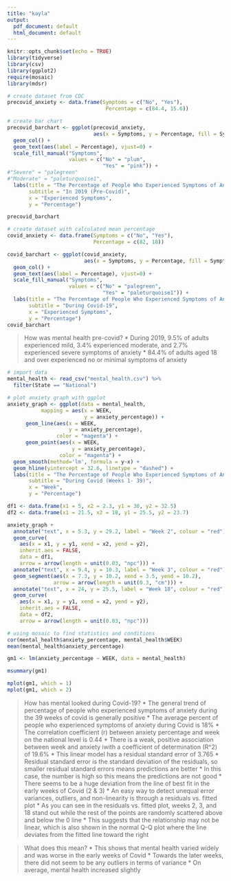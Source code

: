 ```yaml
---
title: "kayla"
output:
  pdf_document: default
  html_document: default
---
```


```r
knitr::opts_chunk$set(echo = TRUE)
library(tidyverse)
library(csv)
library(ggplot2)
require(mosaic)
library(mdsr)
```


```r
# create dataset from CDC
precovid_anxiety <- data.frame(Symptoms = c("No", "Yes"),
                                Percentage = c(84.4, 15.6))

# create bar chart
precovid_barchart <- ggplot(precovid_anxiety,
                            aes(x = Symptoms, y = Percentage, fill = Symptoms)) + 
  geom_col() + 
  geom_text(aes(label = Percentage), vjust=0) +
  scale_fill_manual("Symptoms",
                    values = c("No" = "plum",
                               "Yes" = "pink")) + 
#"Severe" = "palegreen"
#"Moderate" = "paleturquoise1",
  labs(title = "The Percentage of People Who Experienced Symptoms of Anxiety",
       subtitle = "In 2019 (Pre-Covid)",
       x = "Experienced Symptoms",
       y = "Percentage")

precovid_barchart

# create dataset with calculated mean percentage
covid_anxiety <- data.frame(Symptoms = c("No", "Yes"),
                            Percentage = c(82, 18))

covid_barchart <- ggplot(covid_anxiety,
                         aes(x = Symptoms, y = Percentage, fill = Symptoms)) +
  geom_col() +
  geom_text(aes(label = Percentage), vjust=0) +
  scale_fill_manual("Symptoms",
                    values = c("No" = "palegreen",
                               "Yes" = "paleturquoise1")) + 
  labs(title = "The Percentage of People Who Experienced Symptoms of Anxiety",
       subtitle = "During Covid-19",
       x = "Experienced Symptoms",
       y = "Percentage")
covid_barchart

```

> How was mental health pre-covid?
* During 2019, 9.5% of adults experienced mild, 3.4% experienced moderate, and 2.7% experienced severe symptoms of anxiety 
* 84.4% of adults aged 18 and over experienced no or minimal symptoms of anxiety 


```r
# import data
mental_health <- read_csv("mental_health.csv") %>%
  filter(State == "National")

# plot anxiety graph with ggplot
anxiety_graph <- ggplot(data = mental_health,
           mapping = aes(x = WEEK,
                         y = anxiety_percentage)) +
      geom_line(aes(x = WEEK,
                    y = anxiety_percentage),
                color = "magenta") +
      geom_point(aes(x = WEEK,
                     y = anxiety_percentage),
                 color = "magenta") + 
  geom_smooth(method='lm', formula = y~x) + 
  geom_hline(yintercept = 32.6, linetype = "dashed") +
  labs(title = "The Percentage of People Who Experienced Symptoms of Anxiety",
       subtitle = "During Covid (Weeks 1- 39)",
       x = "Week",
       y = "Percentage")

df1 <- data.frame(x1 = 5, x2 = 2.3, y1 = 30, y2 = 32.5)
df2 <- data.frame(x1 = 21.5, x2 = 18, y1 = 25.5, y2 = 23.7)

anxiety_graph + 
  annotate("text", x = 5.3, y = 29.2, label = "Week 2", colour = "red") + 
  geom_curve(
    aes(x = x1, y = y1, xend = x2, yend = y2),
    inherit.aes = FALSE,
    data = df1,
    arrow = arrow(length = unit(0.03, "npc"))) + 
  annotate("text", x = 9.4, y = 10.3, label = "Week 3", colour = "red") +
  geom_segment(aes(x = 7.3, y = 10.2, xend = 3.5, yend = 10.2),
               arrow = arrow(length = unit(0.3, "cm"))) + 
  annotate("text", x = 24, y = 25.5, label = "Week 18", colour = "red") + 
  geom_curve(
    aes(x = x1, y = y1, xend = x2, yend = y2),
    inherit.aes = FALSE,
    data = df2,
    arrow = arrow(length = unit(0.03, "npc")))

# using mosaic to find statistics and conditions
cor(mental_health$anxiety_percentage, mental_health$WEEK)
mean(mental_health$anxiety_percentage)

gm1 <- lm(anxiety_percentage ~ WEEK, data = mental_health)

msummary(gm1)

mplot(gm1, which = 1)
mplot(gm1, which = 2)
```
> How has mental looked during Covid-19? 
* The general trend of percentage of people who experienced symptoms of anxiety during the 39 weeks of covid is generally positive 
* The average percent of people who experienced symptoms of anxiety during Covid is 18%
* The correlation coefficient (r) between anxiety percentage and week on the national level is 0.44
* There is a weak, positive association between week and anxiety iwith a coefficient of determination (R^2) of 19.6% 
* This linear model has a residual standard error of 3.765
* Residual standard error is the standard deviation of the residuals, so smaller residual standard errors means predictions are better
* In this case, the number is high so this means the predictions are not good
* There seems to be a huge deviation from the line of best fit in the early weeks of Covid (2 & 3)
* An easy way to detect unequal error variances, outliers, and non-linearity is through a residuals vs. fitted plot
* As you can see in the residuals vs. fitted plot, weeks 2, 3, and 18 stand out while the rest of the points are randomly scattered above and below the 0 line
* This suggests that the relationship may not be linear, which is also shown in the normal Q-Q plot where the line deviates from the fitted line toward the right

> What does this mean?
* This shows that mental health varied widely and was worse in the early weeks of Covid
* Towards the later weeks, there did not seem to be any outliers in terms of variance
* On average, mental health increased slightly


